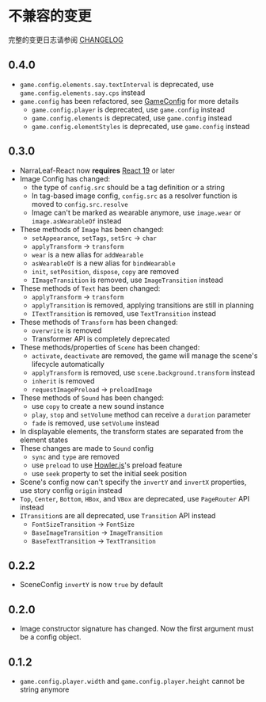 # 不兼容的变更

完整的变更日志请参阅 [CHANGELOG](https://github.com/NarraLeaf/narraleaf-react/blob/master/CHANGELOG.md)

## 0.4.0

- `game.config.elements.say.textInterval` is deprecated, use `game.config.elements.say.cps` instead
- `game.config` has been refactored, see [GameConfig](src/game/nlcore/gameTypes.ts#GameConfig) for more details
  - `game.config.player` is deprecated, use `game.config` instead
  - `game.config.elements` is deprecated, use `game.config` instead
  - `game.config.elementStyles` is deprecated, use `game.config` instead

## 0.3.0

- NarraLeaf-React now **requires** [React 19](https://react.dev/blog/2024/12/05/react-19) or later
- Image Config has changed:
    - the type of `config.src` should be a tag definition or a string
    - In tag-based image config, `config.src` as a resolver function is moved to `config.src.resolve`
    - Image can't be marked as wearable anymore, use `image.wear` or `image.asWearableOf` instead
- These methods of `Image` has been changed:
    - `setAppearance`, `setTags`, `setSrc` -> `char`
    - `applyTransform` -> `transform`
    - `wear` is a new alias for `addWearable`
    - `asWearableOf` is a new alias for `bindWearable`
    - `init`, `setPosition`, `dispose`, `copy` are removed
    - `IImageTransition` is removed, use `ImageTransition` instead
- These methods of `Text` has been changed:
    - `applyTransform` -> `transform`
    - `applyTransition` is removed, applying transitions are still in planning
    - `ITextTransition` is removed, use `TextTransition` instead
- These methods of `Transform` has been changed:
    - `overwrite` is removed
    - Transformer API is completely deprecated
- These methods/properties of `Scene` has been changed:
    - `activate`, `deactivate` are removed, the game will manage the scene's lifecycle automatically
    - `applyTransform` is removed, use `scene.background.transform` instead
    - `inherit` is removed
    - `requestImagePreload` -> `preloadImage`
- These methods of `Sound` has been changed:
    - use `copy` to create a new sound instance
    - `play`, `stop` and `setVolume` method can receive a `duration` parameter
    - `fade` is removed, use `setVolume` instead
- In displayable elements, the transform states are separated from the element states
- These changes are made to `Sound` config
    - `sync` and `type` are removed
    - use `preload` to use [Howler.js](https://howlerjs.com/)'s preload feature
    - use `seek` property to set the initial seek position
- Scene's config now can't specify the `invertY` and `invertX` properties, use story config `origin` instead
- `Top`, `Center`, `Bottom`, `HBox`, and `VBox` are deprecated, use `PageRouter` API instead
- `ITransition`s are all deprecated, use `Transition` API instead
    - `FontSizeTransition` -> `FontSize`
    - `BaseImageTransition` -> `ImageTransition`
    - `BaseTextTransition` -> `TextTransition`

## 0.2.2

- SceneConfig `invertY` is now `true` by default

## 0.2.0

- Image constructor signature has changed. Now the first argument must be a config object.

## 0.1.2

- `game.config.player.width` and `game.config.player.height` cannot be string anymore
